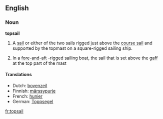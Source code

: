 ==English==

===Noun===
'''topsail'''

# {{nautical}} A [[sail]] or either of the two sails rigged just above the [[course sail]] and supported by the topmast on a square-rigged sailing ship.
# {{nautical}} In a [[fore-and-aft]] -rigged sailing boat, the sail that is set above the [[gaff]] at the top part of the mast

====Translations====
{{trans-top|sail above the course sail}}
*Dutch: [[bovenzeil]] {{n}}
*Finnish: [[märssypurje]]
*French: [[hunier]] {{m}}
*German: [[Toppsegel]] {{n}}
{{trans-bottom}}

[[fr:topsail]]
